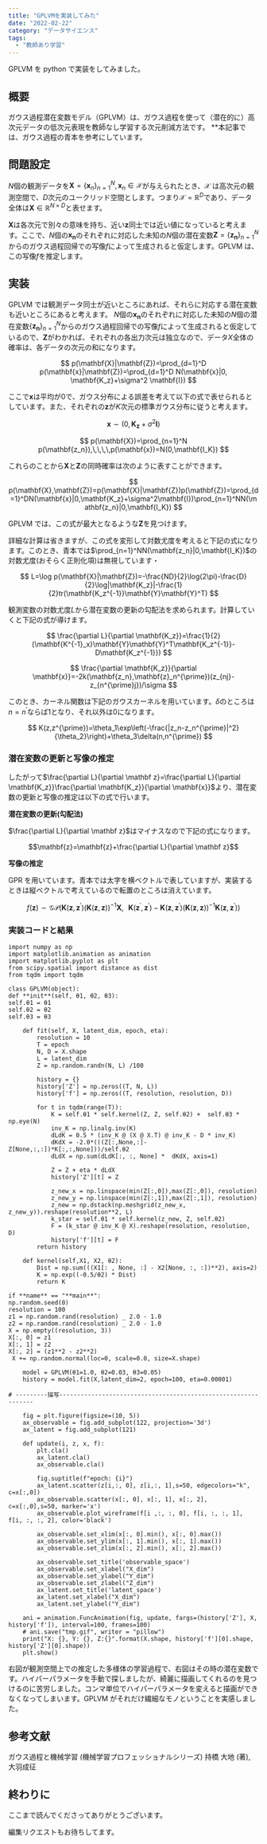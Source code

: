 ```yaml
---
title: "GPLVMを実装してみた"
date: "2022-02-22"
category: "データサイエンス"
tags:
  - "教師あり学習"
---
```


GPLVM を python で実装をしてみました。

## 概要

ガウス過程潜在変数モデル（GPLVM）は、ガウス過程を使って（潜在的に）高次元データの低次元表現を教師なし学習する次元削減方法です。
\*\*本記事では、ガウス過程の青本を参考にしています。

## 問題設定

$N$個の観測データを$\mathbf X = \{\mathbf x_n \}^N_{n=1},  \mathbf x_n \in \mathcal X$が与えられたとき、$\mathcal{X}$ は高次元の観測空間で、$D$次元のユークリッド空間とします。つまり$\mathcal X = \mathbb R^D$であり、データ全体は$\mathbf X \in \mathbb R^{N \times D}$と表せます。

$\mathbf{X}$は各次元で別々の意味を持ち、近い$\mathbf{z}$同士では近い値になっていると考えます。ここで、$N$個の$\mathbf{x_n}$のそれぞれに対応した未知の$N$個の潜在変数$\mathbf{Z}=\{\mathbf{z_n}\}^N_{n=1}$からのガウス過程回帰での写像$f$によって生成されると仮定します。GPLVM は、この写像$f$を推定します。

<ArticleImageGifMovie
  path="/posts/machineLearning/ml3-1.jpg"
  alt="gplvm問題設定"
/>

## 実装

GPLVM では観測データ同士が近いところにあれば、それらに対応する潜在変数も近いところにあると考えます。
$N$個の$\mathbf{x_n}$のそれぞれに対応した未知の$N$個の潜在変数$\{\mathbf{z_n}\}^N_{n=1}$からのガウス過程回帰での写像$f$によって生成されると仮定しているので、$\mathbf{Z}$がわかれば、それぞれの各出力次元は独立なので、データ$X$全体の確率は、各データの次元の和になります。

$$
p(\mathbf{X}|\mathbf{Z})=\prod_{d=1}^D p(\mathbf{x}|\mathbf{Z})=\prod_{d=1}^D N(\mathbf{x}|0, \mathbf{K_z}+\sigma^2 \mathbf{I})
$$

ここで$\mathbf{x}$は平均が$0$で、ガウス分布による誤差を考えて以下の式で表せられるとしています。また、それぞれの$\mathbf{z}$が$K$次元の標準ガウス分布に従うと考えます。

$$
\mathbf{x} \sim (0,\mathbf{K_z}+\sigma^2\mathbf{I})
$$

$$
p(\mathbf{X})=\prod_{n=1}^N p(\mathbf{z_n}),\,\,\,\,p(\mathbf{x})=N(0,\mathbf{I_K})
$$

これらのことから$\mathbf{X}$と$\mathbf{Z}$の同時確率は次のように表すことができます。

$$
p(\mathbf{X},\mathbf{Z})=p(\mathbf{X}|\mathbf{Z})p(\mathbf{Z})=\prod_{d=1}^DN(\mathbf{x}|0,\mathbf{K_z}+\sigma^2\mathbf{I})\prod_{n=1}^NN(\mathbf{z_n}|0,\mathbf{I_K})
$$

GPLVM では、この式が最大となるような$\mathbf{Z}$を見つけます。

詳細な計算は省きますが、この式を変形して対数尤度を考えると下記の式になります。このとき、青本では$\prod_{n=1}^NN(\mathbf{z_n}|0,\mathbf{I_K})$の対数尤度(おそらく正則化項)は無視しています・

$$
L=\log p(\mathbf{X}|\mathbf{Z})=-\frac{ND}{2}\log(2\pi)-\frac{D}{2}\log|\mathbf{K_z}|-\frac{1}{2}tr(\mathbf{K_z^{-1}}\mathbf{Y}\mathbf{Y}^T)
$$

観測変数の対数尤度$L$から潜在変数の更新の勾配法を求められます。計算していくと下記の式が導けます。

$$
\frac{\partial L}{\partial \mathbf{K_z}}=\frac{1}{2}(\mathbf{K^{-1}_x}\mathbf{Y}\mathbf{Y}^T\mathbf{K_z^{-1}}-D\mathbf{K_z^{-1}})
$$

$$
\frac{\partial \mathbf{K_z}}{\partial \mathbf{x}}=-2k(\mathbf{z_n},\mathbf{z}_n^{\prime})(z_{nj}-z_{n^{\prime}j})/\sigma
$$

このとき、カーネル関数は下記のガウスカーネルを用いています。$\delta$のところは$n=n^{\prime}$ならば$1$となり、それ以外は$0$になります。

$$
K(z,z^{\prime})=\theta_1\exp\left(-\frac{|z_n-z_n^{\prime}|^2}{\theta_2}\right)+\theta_3\delta(n,n^{\prime})
$$

### 潜在変数の更新と写像の推定

したがって$\frac{\partial L}{\partial \mathbf z}=\frac{\partial L}{\partial \mathbf{K_z}}\frac{\partial \mathbf{K_z}}{\partial \mathbf{x}}$より、潜在変数の更新と写像の推定は以下の式で行います。

**潜在変数の更新(勾配法)**

$\frac{\partial L}{\partial \mathbf z}$はマイナスなので下記の式になります。

$$\mathbf{z}=\mathbf{z}+\frac{\partial L}{\partial \mathbf z}$$

**写像の推定**

GPR を用いています。青本では太字を横ベクトルで表していますが、実装するときは縦ベクトルで考えているので転置のところは消えています。

$$
f(\mathbf{z}) \sim \mathcal{GP}(\mathbf{K}(\mathbf{z},\mathbf{z}^{\prime})(\mathbf{K}(\mathbf{z},\mathbf{z}))^{-1}\mathbf{X},\,\,\,\,\mathbf{K}(\mathbf{z}^{\prime},\mathbf{z}^{\prime})-\mathbf{K}(\mathbf{z},\mathbf{z}^{\prime})(\mathbf{K}(\mathbf{z},\mathbf{z}))^{-1}\mathbf{K}(\mathbf{z},\mathbf{z}^{\prime}))
$$

### 実装コードと結果

```python:
import numpy as np
import matplotlib.animation as animation
import matplotlib.pyplot as plt
from scipy.spatial import distance as dist
from tqdm import tqdm

class GPLVM(object):
def **init**(self, θ1, θ2, θ3):
self.θ1 = θ1
self.θ2 = θ2
self.θ3 = θ3

    def fit(self, X, latent_dim, epoch, eta):
        resolution = 10
        T = epoch
        N, D = X.shape
        L = latent_dim
        Z = np.random.randn(N, L) /100

        history = {}
        history['Z'] = np.zeros((T, N, L))
        history['f'] = np.zeros((T, resolution, resolution, D))

        for t in tqdm(range(T)):
            K = self.θ1 * self.kernel(Z, Z, self.θ2) +  self.θ3 * np.eye(N)
            inv_K = np.linalg.inv(K)
            dLdK = 0.5 * (inv_K @ (X @ X.T) @ inv_K - D * inv_K)
            dKdX = -2.0*(((Z[:,None,:]-Z[None,:,:])*K[:,:,None]))/self.θ2
            dLdX = np.sum(dLdK[:, :, None] *  dKdX, axis=1)

            Z = Z + eta * dLdX
            history['Z'][t] = Z

            z_new_x = np.linspace(min(Z[:,0]),max(Z[:,0]), resolution)
            z_new_y = np.linspace(min(Z[:,1]),max(Z[:,1]), resolution)
            z_new = np.dstack(np.meshgrid(z_new_x, z_new_y)).reshape(resolution**2, L)
            k_star = self.θ1 * self.kernel(z_new, Z, self.θ2)
            F = (k_star @ inv_K @ X).reshape(resolution, resolution, D)
            history['f'][t] = F
        return history

    def kernel(self,X1, X2, θ2):
        Dist = np.sum(((X1[: , None, :] - X2[None, :, :])**2), axis=2)
        K = np.exp((-0.5/θ2) * Dist)
        return K

if **name** == "**main**":
np.random.seed(0)
resolution = 100
z1 = np.random.rand(resolution) _ 2.0 - 1.0
z2 = np.random.rand(resolution) _ 2.0 - 1.0
X = np.empty((resolution, 3))
X[:, 0] = z1
X[:, 1] = z2
X[:, 2] = (z1**2 - z2**2)
 X += np.random.normal(loc=0, scale=0.0, size=X.shape)

    model = GPLVM(θ1=1.0, θ2=0.03, θ3=0.05)
    history = model.fit(X,latent_dim=2, epoch=100, eta=0.00001)

# ---------描写---------------------------------------------------------------

    fig = plt.figure(figsize=(10, 5))
    ax_observable = fig.add_subplot(122, projection='3d')
    ax_latent = fig.add_subplot(121)

    def update(i, z, x, f):
        plt.cla()
        ax_latent.cla()
        ax_observable.cla()

        fig.suptitle(f"epoch: {i}")
        ax_latent.scatter(z[i,:, 0], z[i,:, 1],s=50, edgecolors="k", c=x[:,0])
        ax_observable.scatter(x[:, 0], x[:, 1], x[:, 2], c=x[:,0],s=50, marker='x')
        ax_observable.plot_wireframe(f[i ,:, :, 0], f[i, :, :, 1], f[i, :, :, 2], color='black')

        ax_observable.set_xlim(x[:, 0].min(), x[:, 0].max())
        ax_observable.set_ylim(x[:, 1].min(), x[:, 1].max())
        ax_observable.set_zlim(x[:, 2].min(), x[:, 2].max())

        ax_observable.set_title('observable_space')
        ax_observable.set_xlabel("X_dim")
        ax_observable.set_ylabel("Y_dim")
        ax_observable.set_zlabel("Z_dim")
        ax_latent.set_title('latent_space')
        ax_latent.set_xlabel("X_dim")
        ax_latent.set_ylabel("Y_dim")

    ani = animation.FuncAnimation(fig, update, fargs=(history['Z'], X, history['f']), interval=100, frames=100)
    # ani.save("tmp.gif", writer = "pillow")
    print("X: {}, Y: {}, Z:{}".format(X.shape, history['f'][0].shape, history['Z'][0].shape))
    plt.show()
```

<ArticleImageGifMovie path="/posts/machineLearning/ml3-2.gif" alt="result" />

右図が観測空間上での推定した多様体の学習過程で、右図はその時の潜在変数です。ハイパーパラメータを手動で探しましたが、綺麗に描画してくれるのを見つけるのに苦労しました。コンマ単位でハイパーパラメータを変えると描画ができなくなってしまいます。GPLVM がそれだけ繊細なモノということを実感しました。

## 参考文献

ガウス過程と機械学習 (機械学習プロフェッショナルシリーズ) 持橋 大地 (著), 大羽成征

## 終わりに

ここまで読んでくださってありがとうございます。

編集リクエストもお待ちしてます。
